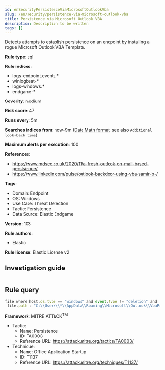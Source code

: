 ```yaml
---
id: enSecurityPersistenceViaMicrosoftOutlookVba
slug: /en/security/persistence-via-microsoft-outlook-vba
title: Persistence via Microsoft Outlook VBA
description: Description to be written
tags: []
---
```


<div id="persistence-via-microsoft-outlook-vba"></div>

Detects attempts to establish persistence on an endpoint by installing a rogue Microsoft Outlook VBA Template.

**Rule type**: eql

**Rule indices**: 

* logs-endpoint.events.*
* winlogbeat-*
* logs-windows.*
* endgame-*

**Severity**: medium

**Risk score**: 47

**Runs every**: 5m

**Searches indices from**: now-9m ([Date Math format](((ref))/common-options.html#date-math), see also <DocLink id="enSecurityRulesUiCreate" section="set-the-rules-schedule">`Additional look-back time`</DocLink>)

**Maximum alerts per execution**: 100

**References**: 

* https://www.mdsec.co.uk/2020/11/a-fresh-outlook-on-mail-based-persistence/
* https://www.linkedin.com/pulse/outlook-backdoor-using-vba-samir-b-/

**Tags**: 

* Domain: Endpoint
* OS: Windows
* Use Case: Threat Detection
* Tactic: Persistence
* Data Source: Elastic Endgame

**Version**: 103

**Rule authors**: 

* Elastic

**Rule license**: Elastic License v2

## Investigation guide

```markdown

```

## Rule query

```js
file where host.os.type == "windows" and event.type != "deletion" and
 file.path : "C:\\Users\\*\\AppData\\Roaming\\Microsoft\\Outlook\\VbaProject.OTM"

```

**Framework**: MITRE ATT&CK<sup>TM</sup>

* Tactic:
    * Name: Persistence
    * ID: TA0003
    * Reference URL: https://attack.mitre.org/tactics/TA0003/
* Technique:
    * Name: Office Application Startup
    * ID: T1137
    * Reference URL: https://attack.mitre.org/techniques/T1137/

